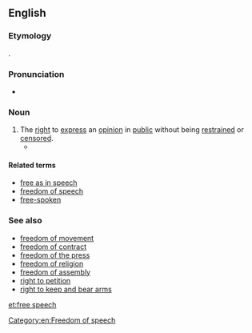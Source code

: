 ==English==
{{wikipedia|freedom of speech}}

===Etymology===
{{compound|free|speech|lang=en}}.

===Pronunciation===
* {{IPA|/fɹiː.spiːtʃ/|lang=en}}

===Noun===
{{en-noun|-}}

# The [[right]] to [[express]] an [[opinion]] in [[public]] without being [[restrain]]ed or [[censor]]ed.
#*{{quote-book|year=2003|author=Mike Godwin|authorlink=w:Mike Godwin|title={{w|Cyber Rights}}|publisher=The MIT Press|url=|isbn=0262571684|page=2|passage=The term '''''free speech''''', which appears in this book's subtitle as well as in its text, is used more or less interchangeably with ''freedom of the press'', ''freedom of speech'', and ''freedom of expression'' to refer to all of the expressive rights guaranteed by the forty-five words of the First Amendment, as interpreted by the U.S. courts.}}

====Related terms====
* [[free as in speech]]
* [[freedom of speech]]
* [[free-spoken]]

===See also===
* [[freedom of movement]]
* [[freedom of contract]]
* [[freedom of the press]]
* [[freedom of religion]]
* [[freedom of assembly]]
* [[right to petition]]
* [[right to keep and bear arms]]

[[Category:en:Freedom of speech]]

[[et:free speech]]
